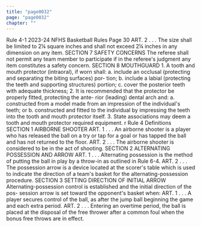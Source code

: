 ```yaml
---
title: "page0032"
page: "page0032"
chapter: ""
---
```


Rule 4-1 2023-24 NFHS Basketball Rules Page 30 ART. 2 . . . The size shall be limited to 2¼ square inches and shall not exceed 2¼ inches in any dimension on any item. SECTION 7 SAFETY CONCERNS The referee shall not permit any team member to participate if in the referee's judgment any item constitutes a safety concern. SECTION 8 MOUTHGUARD 1. A tooth and mouth protector (intraoral), if worn shall: a. include an occlusal (protecting and separating the biting surfaces) por- tion; b. include a labial (protecting the teeth and supporting structures) portion; c. cover the posterior teeth with adequate thickness; 2. It is recommended that the protector be properly fitted, protecting the ante- rior (leading) dental arch and: a. constructed from a model made from an impression of the individual's teeth; or b. constructed and fitted to the individual by impressing the teeth into the tooth and mouth protector itself. 3. State associations may deem a tooth and mouth protector required equipment. r Rule 4 Definitions SECTION 1 AIRBORNE SHOOTER ART. 1 . . . An airborne shooter is a player who has released the ball on a try or tap for a goal or has tapped the ball and has not returned to the floor. ART. 2 . . . The airborne shooter is considered to be in the act of shooting. SECTION 2 ALTERNATING POSSESSION AND ARROW ART. 1 . . . Alternating possession is the method of putting the ball in play by a throw-in as outlined in Rule 6-4. ART. 2 . . . The possession arrow is a device located at the scorer's table which is used to indicate the direction of a team's basket for the alternating-possession procedure. SECTION 3 SETTING DIRECTION OF INITIAL ARROW Alternating-possession control is established and the initial direction of the pos- session arrow is set toward the opponent's basket when: ART. 1 . . . A player secures control of the ball, as after the jump ball beginning the game and each extra period. ART. 2 . . . Entering an overtime period, the ball is placed at the disposal of the free thrower after a common foul when the bonus free throws are in effect.
